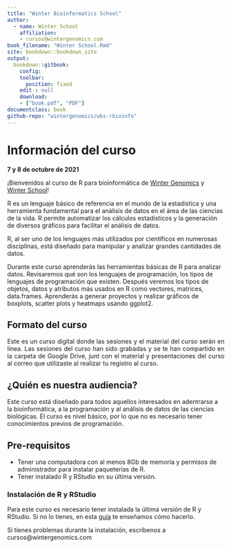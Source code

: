 ```yaml
--- 
title: "Winter Bioinformatics School"
author:
  - name: Winter School
    affiliation:
    - cursos@wintergenomics.com
book_filename: "Winter School.Rmd"
site: bookdown::bookdown_site
output: 
  bookdown::gitbook:
    config:
    toolbar:
      position: fixed
    edit : null
    download: 
    - ["book.pdf", "PDF"]
documentclass: book
github-repo: "wintergenomics/wbs-rbioinfo"
---
```


# Información del curso {-}
**7 y 8 de octubre de 2021**

<p align="justify">

¡Bienvenidos al curso de R para bioinformática de [Winter Genomics](https://www.wintergenomics.com/) y [Winter School](https://www.wintergenomics.com/index.php/soluciones/winter-school/)!

R es un lenguaje básico de referencia en el mundo de la estadística y una herramienta fundamental para el análisis de datos en el área de las ciencias de la vida. R permite automatizar los cálculos estadísticos y la generación de diversos gráficos para facilitar el análisis de datos. 

R, al ser uno de los lenguajes más utilizados por científicos en numerosas disciplinas, está diseñado para manipular y analizar grandes cantidades de datos.


Durante este curso aprenderás las herramientas básicas de R para analizar datos. Revisaremos qué son los lenguajes de programación, los tipos de lenguajes de programación que existen. Después veremos los tipos de objetos, datos y atributos más usados en R como vectores, matrices, data.frames. Aprenderás a generar proyectos y realizar gráficos de boxplots, scatter plots y heatmaps usando ggplot2.
</p>

## Formato del curso {-}

<p align="justify">

Este es un curso digital donde las sesiones y el material del curso serán en línea. Las sesiones del curso han sido grabadas y se te han compartido en la carpeta de Google Drive, junt con el material y presentaciones del curso al correo que utilizaste al realizar tu registro al curso. 
</p>

## ¿Quién es nuestra audiencia? {-}

<p align="justify">

Este curso está diseñado para todos aquellos interesados en adentrarse a la bioinformática, a la programación y al análisis de datos de las ciencias biológicas. El curso es nivel básico, por lo que no es necesario tener conocimientos previos de programación.

</p>

## Pre-requisitos {-}

- Tener una computadora con al menos 8Gb de memoria y permisos de administrador para instalar paqueterías de R.
- Tener instalado R y RStudio en su última versión.

### Instalación de R y RStudio {-}
<p align="justify">

Para este curso es necesario tener instalada la última versión de R y RStudio. Si no lo tienes, en esta [guía](https://drive.google.com/file/d/1yFlFoG_cjpVyOhGHaB5I76xXASDmp70_/view) te enseñamos cómo hacerlo.

Si tienes problemas durante la instalación, escríbenos a cursos@wintergenomics.com

</p>